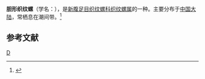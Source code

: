 {{Speciesbox
| taxon = Nassarius thersites
| binomial_authority = (Bruguiere)
}}
'''胆形织纹螺'''（学名：''{{lang|la|Nassarius thersites}}''），是[[新腹足目|新腹足目]][[织纹螺科|织纹螺科]][[织纹螺属|织纹螺属]]的一种。主要分布于[[中国大陆|中国大陆]]，常栖息在潮间带。<ref>{{cite web|url=http://shell.sinica.edu.tw/chinese/shellbase_detail.php?science_no=6208|title=国际贝库：胆形织纹螺|publisher=台湾贝类资料库|accessdate=2009-08-11}}</ref>

== 参考文献 ==
{{reflist}}
{{taxonbar}}

[[Category:织纹螺属|D]]